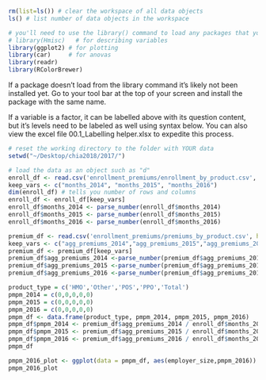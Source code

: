 ```r
```

```r
rm(list=ls()) # clear the workspace of all data objects
ls() # list number of data objects in the workspace
```


```r
# you'll need to use the library() command to load any packages that you'll use in your R session.
# library(Hmisc)   # for describing variables 
library(ggplot2) # for plotting
library(car)     # for anovas
library(readr)
library(RColorBrewer) 
```
If a package doesn't load from the library command it's likely not been installed yet. Go to your tool bar at the top of your screen and install the package with the same name.

  If a variable is a factor, it can be labelled above with its question content, but it's levels need to be labeled as well using syntax below. You can also view the excel file 00.1_Labelling helper.xlsx to expedite this process.
  
```r
# reset the working directory to the folder with YOUR data
setwd("~/Desktop/chia2018/2017/")

# load the data as an object such as "d"
enroll_df <- read.csv('enrollment_premiums/enrollment_by_product.csv', head = T)
keep_vars <- c("months_2014", "months_2015", "months_2016")
dim(enroll_df) # tells you number of rows and columns
enroll_df <- enroll_df[keep_vars]
enroll_df$months_2014 <- parse_number(enroll_df$months_2014)
enroll_df$months_2015 <- parse_number(enroll_df$months_2015)
enroll_df$months_2016 <- parse_number(enroll_df$months_2016)

premium_df <- read.csv('enrollment_premiums/premiums_by_product.csv', head = T)
keep_vars <- c("agg_premiums_2014","agg_premiums_2015","agg_premiums_2016")
premium_df <- premium_df[keep_vars]
premium_df$agg_premiums_2014 <-parse_number(premium_df$agg_premiums_2014)
premium_df$agg_premiums_2015 <-parse_number(premium_df$agg_premiums_2015)
premium_df$agg_premiums_2016 <-parse_number(premium_df$agg_premiums_2016)
```

```r
product_type = c('HMO','Other','POS','PPO','Total')
pmpm_2014 = c(0,0,0,0,0)
pmpm_2015 = c(0,0,0,0,0)
pmpm_2016 = c(0,0,0,0,0)
pmpm_df <- data.frame(product_type, pmpm_2014, pmpm_2015, pmpm_2016)
pmpm_df$pmpm_2014 <- premium_df$agg_premiums_2014 / enroll_df$months_2014
pmpm_df$pmpm_2015 <- premium_df$agg_premiums_2015 / enroll_df$months_2015
pmpm_df$pmpm_2016 <- premium_df$agg_premiums_2016 / enroll_df$months_2016
pmpm_df
```

```r
pmpm_2016_plot <- ggplot(data = pmpm_df, aes(employer_size,pmpm_2016)) + geom_bar(stat = "identity", width=0.3, fill="steelblue") + coord_flip() + theme_minimal() + labs(title =" Fully-Insured Premiums by Product Type, 2016", x = "ESI") 
pmpm_2016_plot

```

